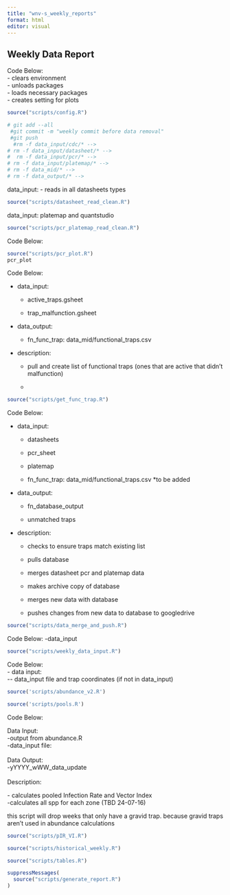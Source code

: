 ```yaml
---
title: "wnv-s_weekly_reports"
format: html
editor: visual
---
```


## Weekly Data Report

Code Below:\
- clears environment\
- unloads packages\
- loads necessary packages\
- creates setting for plots

```r
source("scripts/config.R")

```

```bash
# git add --all
 #git commit -m "weekly commit before data removal"
 #git push
  #rm -f data_input/cdc/* -->
# rm -f data_input/datasheet/* -->
#  rm -f data_input/pcr/* -->
# rm -f data_input/platemap/* -->
# rm -f data_mid/* -->
# rm -f data_output/* -->

```

data_input: - reads in all datasheets types

```r
source("scripts/datasheet_read_clean.R")
```

data_input: platemap and quantstudio

```r
source("scripts/pcr_platemap_read_clean.R")
```

Code Below:\

```r
source("scripts/pcr_plot.R")
pcr_plot
```

Code Below:

-   data_input:

    -   active_traps.gsheet

    -   trap_malfunction.gsheet

<!-- -->

-   data_output:

    -   fn_func_trap: data_mid/functional_traps.csv

-   description:

    -   pull and create list of functional traps (ones that are active that didn't malfunction)

    -   

```r
source("scripts/get_func_trap.R")
```

Code Below:

-   data_input:

    -   datasheets

    -   pcr_sheet

    -   platemap

    -   fn_func_trap: data_mid/functional_traps.csv \*to be added

<!-- -->

-   data_output:

    -   fn_database_output

    -   unmatched traps

-   description:

    -   checks to ensure traps match existing list

    -   pulls database

    -   merges datasheet pcr and platemap data

    -   makes archive copy of database

    -   merges new data with database

    -   pushes changes from new data to database to googledrive

```r
source("scripts/data_merge_and_push.R")
```

Code Below: -data_input

```r
source("scripts/weekly_data_input.R")
```

Code Below:\
- data input:\
\-- data_input file and trap coordinates (if not in data_input)

```r
source('scripts/abundance_v2.R')
```

```r
source('scripts/pools.R')
```

Code Below:

Data Input:\
-output from abundance.R\
-data_input file:\
\
Data Output:\
-yYYYY_wWW_data_update\
\
Description:

\- calculates pooled Infection Rate and Vector Index\
-calculates all spp for each zone (TBD 24-07-16)

this script will drop weeks that only have a gravid trap. because gravid traps aren't used in abundance calculations

```r
source("scripts/pIR_VI.R")
```

```r
source("scripts/historical_weekly.R")

```

```r
source("scripts/tables.R")
```

```r
suppressMessages(
  source("scripts/generate_report.R")
)

```

```         
```

```         
```
